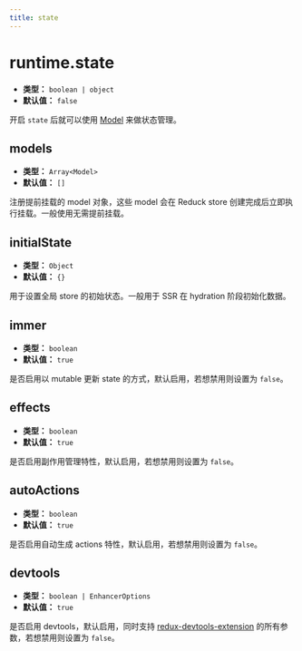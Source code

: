 ```yaml
---
title: state
---
```


# runtime.state

- **类型：** `boolean | object`
- **默认值：** `false`

开启 `state` 后就可以使用 [Model](/guides/topic-detail/model/quick-start) 来做状态管理。

## models

- **类型：** `Array<Model>`
- **默认值：** `[]`

注册提前挂载的 model 对象，这些 model 会在 Reduck store 创建完成后立即执行挂载。一般使用无需提前挂载。

## initialState

- **类型：** `Object`
- **默认值：** `{}`

用于设置全局 store 的初始状态。一般用于 SSR 在 hydration 阶段初始化数据。

## immer

- **类型：** `boolean`
- **默认值：** `true`

是否启用以 mutable 更新 state 的方式，默认启用，若想禁用则设置为 `false`。

## effects

- **类型：** `boolean`
- **默认值：** `true`

是否启用副作用管理特性，默认启用，若想禁用则设置为 `false`。

## autoActions

- **类型：** `boolean`
- **默认值：** `true`

是否启用自动生成 actions 特性，默认启用，若想禁用则设置为 `false`。

## devtools

- **类型：** `boolean | EnhancerOptions`
- **默认值：** `true`

是否启用 devtools，默认启用，同时支持 [redux-devtools-extension](https://github.com/zalmoxisus/redux-devtools-extension/blob/master/docs/API/Arguments.md) 的所有参数，若想禁用则设置为 `false`。
